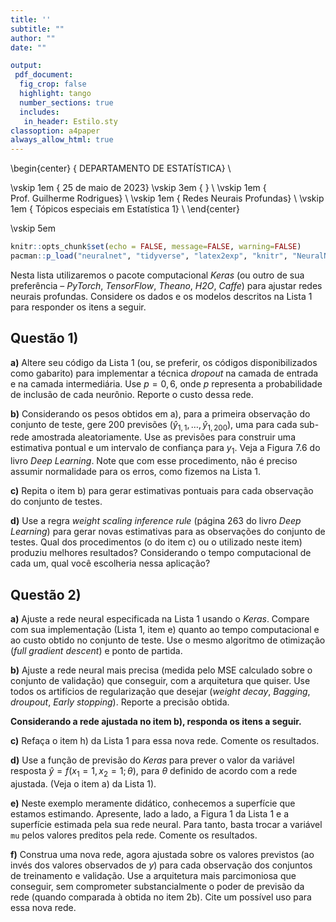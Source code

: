 ---
title: ''
subtitle: ""
author: ""
date: ""

output:
 pdf_document:
  fig_crop: false
  highlight: tango
  number_sections: true
  includes:
   in_header: Estilo.sty
classoption: a4paper
always_allow_html: true
---


\begin{center}
 {\Large
  DEPARTAMENTO DE ESTATÍSTICA} \\
 \vspace{0.5cm}
   \begin{figure}[!t]
    \centering
    \includegraphics[width=9cm, keepaspectratio]{logo-UnB.eps}
   \end{figure}
 \vskip 1em
 {\large
  25 de maio de 2023}
 \vskip 3em
 {\LARGE
 \textbf{Lista 2: \emph{Dropout} e \emph{Keras}.}} \\
  \vskip 1em
 {\Large
 Prof. Guilherme Rodrigues} \\
  \vskip 1em
 {\Large
 Redes Neurais Profundas} \\
  \vskip 1em
 {\Large
 Tópicos especiais em Estatística 1} \\
\end{center}

 \vskip 5em
 
  \begin{enumerate}[label={(\Alph*)}]
    \item \textbf{As questões deverão ser respondidas em um único relatório \emph{PDF} ou \emph{html}, produzido usando as funcionalidades do \emph{Rmarkdown} ou outra ferramenta equivalente}.
    \item \textbf{O aluno poderá consultar materiais relevantes disponíveis na internet, tais como livros, \emph{blogs} e artigos}.
    \item \textbf{O trabalho é individual. Suspeitas de plágio e compartilhamento de soluções serão tratadas com rigor.}
    \item \textbf{Os códigos \emph{R} utilizados devem ser disponibilizados na integra, seja no corpo do texto ou como anexo.}
    \item \textbf{O aluno deverá enviar o trabalho até a data especificada na plataforma Aprender 3.}
    \item \textbf{O trabalho será avaliado considerando o nível de qualidade do relatório, o que inclui a precisão das respostas, a pertinência das soluções encontradas, a formatação adotada, dentre outros aspectos correlatos.}
    \item \textbf{Escreva seu código com esmero, evitando operações redundantes, comentando os resultados e usando as melhores práticas em programação.}
\end{enumerate}


```{r setup, include=FALSE}
knitr::opts_chunk$set(echo = FALSE, message=FALSE, warning=FALSE)
pacman::p_load("neuralnet", "tidyverse", "latex2exp", "knitr", "NeuralNetTools")
```

\newpage
Nesta lista utilizaremos o pacote computacional *Keras* (ou outro de sua preferência -- *PyTorch*, *TensorFlow*, *Theano*, *H2O*, *Caffe*) para ajustar redes neurais profundas. Considere os dados e os modelos descritos na Lista 1 para responder os itens a seguir.


## Questão 1)  {-}


\vspace{.4cm}
\noindent
**a)** Altere seu código da Lista 1 (ou, se preferir, os códigos disponibilizados como gabarito) para implementar a técnica $dropout$ na camada de entrada e na camada intermediária. Use $p=0,6$, onde $p$ representa a probabilidade de inclusão de cada neurônio. Reporte o custo dessa rede. 


\vspace{.4cm}
\noindent
**b)** Considerando os pesos obtidos em a), para a primeira observação do conjunto de teste, gere 200 previsões ($\hat{y}_{1, 1}, \ldots, \hat{y}_{1, 200}$), uma para cada sub-rede amostrada aleatoriamente. Use as previsões para construir uma estimativa pontual e um intervalo de confiança para $y_1$. Veja a Figura 7.6 do livro *Deep Learning*. Note que com esse procedimento, não é preciso assumir normalidade para os erros, como fizemos na Lista 1. 


\vspace{.4cm}
\noindent
**c)** Repita o item b) para gerar estimativas pontuais para cada observação do conjunto de testes.  


\vspace{.4cm}
\noindent
**d)** Use a regra *weight scaling inference rule* (página 263 do livro *Deep Learning*) para gerar novas estimativas para as observações do conjunto de testes. Qual dos procedimentos (o do item c) ou o utilizado neste item) produziu melhores resultados? Considerando o tempo computacional de cada um, qual você escolheria nessa aplicação?



<!-- \textcolor{blue}{Resposta: -->
<!-- Texto, código e figuras das soluções.} -->



\vspace{.4cm}
## Questão 2) {-}

\vspace{.4cm}
\noindent
**a)** Ajuste a rede neural especificada na Lista 1 usando o *Keras*. Compare com sua implementação (Lista 1, item e) quanto ao tempo computacional e ao custo obtido no conjunto de teste. Use o mesmo algoritmo de otimização (*full gradient descent*) e ponto de partida.


\noindent
**b)** Ajuste a rede neural mais precisa (medida pelo MSE calculado sobre o conjunto de validação) que conseguir, com a arquitetura que quiser. Use todos os artifícios de regularização que desejar (*weight decay*, *Bagging*, *droupout*, *Early stopping*). Reporte a precisão obtida.

\vspace{.4cm}
<!-- \newpage -->
**Considerando a rede ajustada no item b), responda os itens a seguir.**

\vspace{.4cm}
\noindent
**c)** 
Refaça o item h) da Lista 1 para essa nova rede. Comente os resultados. 


\vspace{.4cm}
\noindent
**d)** Use a função de previsão do *Keras* para prever o valor da variável resposta $\hat{y}=f(x_1=1, x_2=1; \theta)$, para $\theta$ definido de acordo com a rede ajustada. (Veja o item a) da Lista 1).  


\vspace{.4cm}
\noindent
**e)** Neste exemplo meramente didático, conhecemos a superfície que estamos estimando. Apresente, lado a lado, a Figura 1 da Lista 1 e a superfície estimada pela sua rede neural. Para tanto, basta trocar a variável `mu` pelos valores preditos pela rede. Comente os resultados.   

\vspace{.4cm}
\noindent
**f)** Construa uma nova rede, agora ajustada sobre os valores previstos (ao invés dos valores observados de $y$) para cada observação dos conjuntos de treinamento e validação. Use a arquitetura mais parcimoniosa que conseguir, sem comprometer substancialmente o poder de previsão da rede (quando comparada à obtida no item 2b). Cite um possível uso para essa nova rede.

